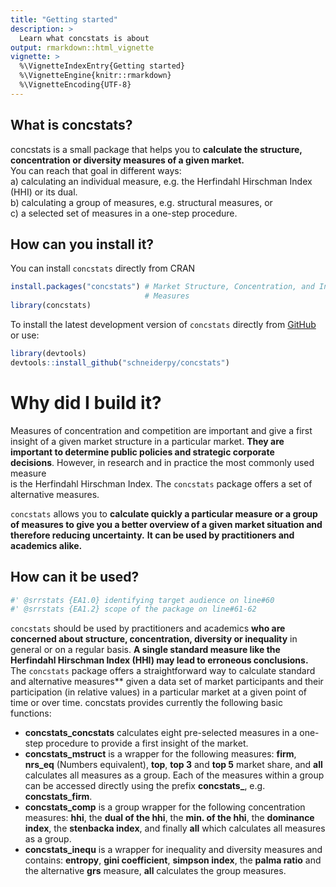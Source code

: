 ```yaml
---
title: "Getting started"
description: >
  Learn what concstats is about
output: rmarkdown::html_vignette
vignette: >
  %\VignetteIndexEntry{Getting started}
  %\VignetteEngine{knitr::rmarkdown}
  %\VignetteEncoding{UTF-8}
---
```


## <i class="far fa-lightbulb"></i> What is concstats?

concstats is a small package that helps you to **calculate the structure,
concentration or diversity measures of a given market.**  
You can reach that goal in different ways:  
a) calculating an individual measure, e.g. the Herfindahl Hirschman Index (HHI)
   or its dual.  
b) calculating a group of measures, e.g. structural measures, or  
c) a selected set of measures in a one-step procedure.


## <i class="fas fa-download"></i> How can you install it?

You can install `concstats` directly from CRAN

```r
install.packages("concstats") # Market Structure, Concentration, and Inequality
                              # Measures
library(concstats)

```

To install the latest development version of `concstats` directly from [GitHub](https://github.com/schneiderpy/concstats) or use: 

```r
library(devtools)
devtools::install_github("schneiderpy/concstats")
```

# </a><i class="fas fa-table"></i> Why did I build it?

Measures of concentration and competition are important and give a first insight
of a given market structure in a particular market. 
**They are important to determine public policies and strategic corporate  
decisions**. However, in research and in practice the most commonly used measure  
is the Herfindahl Hirschman Index. The `concstats` package offers a set of 
alternative measures.

`concstats` allows you to **calculate quickly a particular measure or a group of
measures to give you a better overview of a given market situation and therefore
reducing uncertainty.** **It can be used by practitioners and academics alike.**

## <i class="fas fa-code"></i> How can it be used?
```r
#' @srrstats {EA1.0} identifying target audience on line#60
#' @srrstats {EA1.2} scope of the package on line#61-62

```
`concstats` should be used by practitioners and academics **who are concerned
about structure, concentration, diversity or inequality** in general or on a
regular basis. **A single standard measure like the Herfindahl Hirschman Index
(HHI) may lead to erroneous conclusions.
** The `concstats` package offers a straightforward way to calculate standard
and alternative measures** given a data set of market participants and their
participation (in relative values) in a particular market at a given point of
time or over time.
concstats provides currently the following basic functions:

- **concstats_concstats** calculates eight pre-selected measures in a one-step
procedure to provide a first insight of the market.
- **concstats_mstruct** is a wrapper for the following measures: **firm**,
**nrs_eq** (Numbers equivalent), **top**, **top 3** and **top 5** market share,
and **all** calculates all measures as a group. Each of the measures within a
group can be accessed directly using the prefix **concstats_**, e.g.
**concstats_firm**.
- **concstats_comp** is a group wrapper for the following concentration measures:
**hhi**, the **dual of the hhi**, the **min. of the hhi**, the
**dominance index**, the **stenbacka index**, and finally **all** which
calculates all measures as a group.
- **concstats_inequ** is a wrapper for inequality and diversity measures and
contains: **entropy**, **gini coefficient**, **simpson index**, the
**palma ratio** and the alternative **grs** measure, **all** calculates the
group measures.
